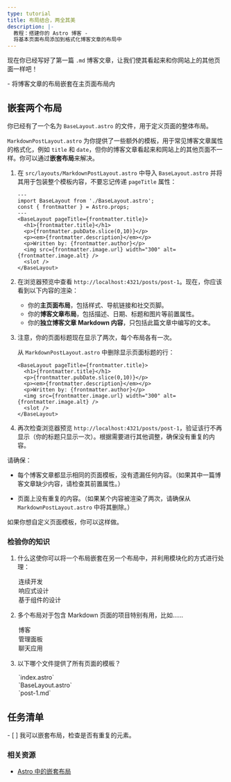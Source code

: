 ```yaml
---
type: tutorial
title: 布局结合，两全其美
description: |-
  教程：搭建你的 Astro 博客 -
  将基本页面布局添加到格式化博客文章的布局中
---
```


现在你已经写好了第一篇 `.md` 博客文章，让我们使其看起来和你网站上的其他页面一样吧！

<PreCheck>
  - 将博客文章的布局嵌套在主页面布局内
</PreCheck>

## 嵌套两个布局

你已经有了一个名为 `BaseLayout.astro` 的文件，用于定义页面的整体布局。

`MarkdownPostLayout.astro` 为你提供了一些额外的模板，用于常见博客文章属性的格式化，例如 `title` 和 `date`，但你的博客文章看起来和网站上的其他页面不一样。你可以通过**嵌套布局**来解决。

1. 在 `src/layouts/MarkdownPostLayout.astro` 中导入 `BaseLayout.astro` 并将其用于包装整个模板内容，不要忘记传递 `pageTitle` 属性：

    ```astro title="src/layouts/MarkdownPostLayout.astro" ins={2,5,12}
    ---
    import BaseLayout from './BaseLayout.astro';
    const { frontmatter } = Astro.props;
    ---
    <BaseLayout pageTitle={frontmatter.title}>
      <h1>{frontmatter.title}</h1>
      <p>{frontmatter.pubDate.slice(0,10)}</p>
      <p><em>{frontmatter.description}</em></p>
      <p>Written by: {frontmatter.author}</p>
      <img src={frontmatter.image.url} width="300" alt={frontmatter.image.alt} />
      <slot />
    </BaseLayout>
    ```

2. 在浏览器预览中查看 `http://localhost:4321/posts/post-1`。现在，你应该看到以下内容的渲染：

    - 你的**主页面布局**，包括样式、导航链接和社交页脚。
    - 你的**博客文章布局**，包括描述、日期、标题和图片等前置属性。
    - 你的**独立博客文章 Markdown 内容**，只包括此篇文章中编写的文本。

3. 注意，你的页面标题现在显示了两次，每个布局各有一次。

    从 `MarkdownPostLayout.astro` 中删除显示页面标题的行：

    ```astro title="src/layouts/MarkdownPostLayout.astro" del={2}
    <BaseLayout pageTitle={frontmatter.title}>
      <h1>{frontmatter.title}</h1>
      <p>{frontmatter.pubDate.slice(0,10)}</p>
      <p><em>{frontmatter.description}</em></p>
      <p>Written by: {frontmatter.author}</p>
      <img src={frontmatter.image.url} width="300" alt={frontmatter.image.alt} />
      <slot />
    </BaseLayout>
    ```

5. 再次检查浏览器预览 `http://localhost:4321/posts/post-1`，验证该行不再显示（你的标题只显示一次）。根据需要进行其他调整，确保没有重复的内容。

请确保：

  - 每个博客文章都显示相同的页面模板，没有遗漏任何内容。（如果其中一篇博客文章缺少内容，请检查其前置属性。）

  - 页面上没有重复的内容。（如果某个内容被渲染了两次，请确保从 `MarkdownPostLayout.astro` 中将其删除。）

如果你想自定义页面模板，你可以这样做。

<Box icon="question-mark">

### 检验你的知识

1. 什么这使你可以将一个布局嵌套在另一个布局中，并利用模块化的方式进行处理：

    <MultipleChoice>
      <Option>
        连续开发
      </Option>
      <Option>
        响应式设计
      </Option>
      <Option isCorrect>
        基于组件的设计
      </Option>
    </MultipleChoice>

2. 多个布局对于包含 Markdown 页面的项目特别有用，比如……

    <MultipleChoice>
      <Option isCorrect>
        博客
      </Option>
      <Option>
        管理面板
      </Option>
      <Option>
        聊天应用
      </Option>
    </MultipleChoice>

3. 以下哪个文件提供了所有页面的模板？

    <MultipleChoice>
      <Option>
        `index.astro`
      </Option>
      <Option isCorrect>
        `BaseLayout.astro`
      </Option>
      <Option>
        `post-1.md`
      </Option>
    </MultipleChoice>
</Box>

<Box icon="check-list">

## 任务清单

<Checklist>
- [ ] 我可以嵌套布局，检查是否有重复的元素。
</Checklist>
</Box>

### 相关资源

- [Astro 中的嵌套布局](/zh-cn/core-concepts/layouts/#嵌套布局)
